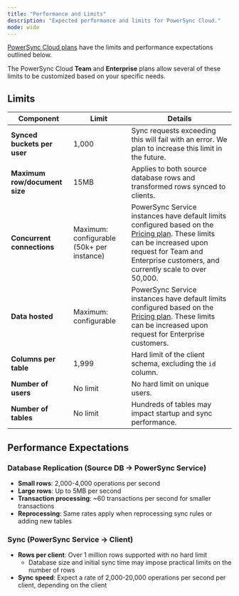 ```yaml
---
title: "Performance and Limits"
description: "Expected performance and limits for PowerSync Cloud."
mode: wide
---
```


[PowerSync Cloud plans](https://www.powersync.com/pricing) have the limits and performance expectations outlined below.

The PowerSync Cloud **Team** and **Enterprise** plans allow several of these limits to be customized based on your specific needs. 

## Limits

| **Component** | **Limit** | **Details** |
|---|---|---|
| **Synced buckets per user** | 1,000 | Sync requests exceeding this will fail with an error. We plan to increase this limit in the future. |
| **Maximum row/document size** | 15MB | Applies to both source database rows and transformed rows synced to clients. |
| **Concurrent connections** | Maximum: configurable (50k+ per instance) | PowerSync Service instances have default limits configured based on the [Pricing plan](https://www.powersync.com/pricing). These limits can be increased upon request for Team and Enterprise customers, and currently scale to over 50,000.  |
| **Data hosted** | Maximum: configurable | PowerSync Service instances have default limits configured based on the [Pricing plan](https://www.powersync.com/pricing). These limits can be increased upon request for Enterprise customers. |
| **Columns per table** | 1,999 | Hard limit of the client schema, excluding the `id` column. |
| **Number of users** | No limit | No hard limit on unique users. |
| **Number of tables** | No limit | Hundreds of tables may impact startup and sync performance. |

## Performance Expectations

### Database Replication (Source DB → PowerSync Service)

- **Small rows**: 2,000-4,000 operations per second
- **Large rows**: Up to 5MB per second
- **Transaction processing**: ~60 transactions per second for smaller transactions
- **Reprocessing**: Same rates apply when reprocessing sync rules or adding new tables

### Sync (PowerSync Service → Client)

- **Rows per client**: Over 1 million rows supported with no hard limit
  - Database size and initial sync time may impose practical limits on the number of rows
- **Sync speed**: Expect a rate of 2,000-20,000 operations per second per client, depending on the client



